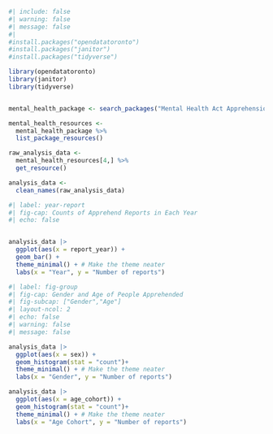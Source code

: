 
```{r}
#| include: false
#| warning: false
#| message: false
#| 
#install.packages("opendatatoronto")
#install.packages("janitor")
#install.packages("tidyverse")

library(opendatatoronto)
library(janitor)
library(tidyverse)


mental_health_package <- search_packages("Mental Health Act Apprehensions")

mental_health_resources <- 
  mental_health_package %>%
  list_package_resources()

raw_analysis_data <- 
  mental_health_resources[4,] %>%
  get_resource()

analysis_data <-
  clean_names(raw_analysis_data)
```

```{r}
#| label: year-report
#| fig-cap: Counts of Apprehend Reports in Each Year
#| echo: false


analysis_data |>
  ggplot(aes(x = report_year)) +
  geom_bar() +
  theme_minimal() + # Make the theme neater
  labs(x = "Year", y = "Number of reports") 

```

```{r}
#| label: fig-group
#| fig-cap: Gender and Age of People Apprehended
#| fig-subcap: ["Gender","Age"]
#| layout-ncol: 2
#| echo: false
#| warning: false
#| message: false

analysis_data |>
  ggplot(aes(x = sex)) +
  geom_histogram(stat = "count")+
  theme_minimal() + # Make the theme neater
  labs(x = "Gender", y = "Number of reports") 

analysis_data |>
  ggplot(aes(x = age_cohort)) +
  geom_histogram(stat = "count")+
  theme_minimal() + # Make the theme neater
  labs(x = "Age Cohort", y = "Number of reports") 


```

